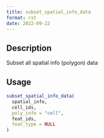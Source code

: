 ```yaml
--- 
title: subset_spatial_info_data 
format: rst 
date: 2022-09-22 
--- 
```


## Description

Subset  all spatial info (polygon) data


## Usage

```r
subset_spatial_info_data(
  spatial_info,
  cell_ids,
  poly_info = "cell",
  feat_ids,
  feat_type = NULL
)
```


